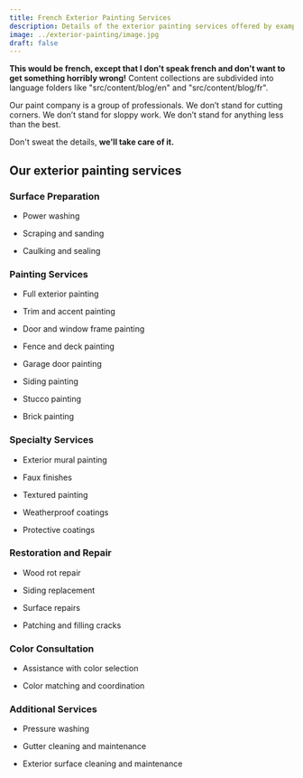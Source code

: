 ---
title: French Exterior Painting Services
description: Details of the exterior painting services offered by example company
image: ../exterior-painting/image.jpg
draft: false
---

**This would be french, except that I don't speak french and don't want to get something horribly wrong!** Content collections are subdivided into language folders like "src/content/blog/en" and "src/content/blog/fr".

Our paint company is a group of professionals. We don’t stand for cutting
corners. We don’t stand for sloppy work. We don’t stand for anything less
than the best.

Don't sweat the details, **we'll take care of it.**

## Our exterior painting services

### Surface Preparation

- Power washing

- Scraping and sanding

- Caulking and sealing

### Painting Services

- Full exterior painting

- Trim and accent painting

- Door and window frame painting

- Fence and deck painting

- Garage door painting

- Siding painting

- Stucco painting

- Brick painting

### Specialty Services

- Exterior mural painting

- Faux finishes

- Textured painting

- Weatherproof coatings

- Protective coatings

### Restoration and Repair

- Wood rot repair

- Siding replacement

- Surface repairs

- Patching and filling cracks

### Color Consultation

- Assistance with color selection

- Color matching and coordination

### Additional Services

- Pressure washing

- Gutter cleaning and maintenance

- Exterior surface cleaning and maintenance
